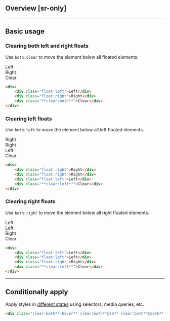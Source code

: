 ## Overview [sr-only]
<Overview/>

---

## Basic usage
### Clearing both left and right floats
Use `both:clear` to move the element below all floated elements.
<Demo>
    <div>
        <div className="box w:150 h:200 float:left">Left</div>
        <div className="box w:150 h:120 float:right">Right</div>
        <div className="box w:300 h:80 clear:both">Clear</div>
    </div>
</Demo>
```html
<div>
    <div class="float:left">Left</div>
    <div class="float:right">Right</div>
    <div class="**clear:both**">Clear</div>
</div>
```

### Clearing left floats
Use `both:left` to move the element below all left floated elements.
<Demo>
    <div>
        <div className="box w:150 h:200 float:right">Right</div>
        <div className="box w:150 h:200 float:right">Right</div>
        <div className="box w:150 h:120 float:left">Left</div>
        <div className="box w:150 h:120 clear:left">Clear</div>
    </div>
</Demo>
```html
<div>
    <div class="float:right">Right</div>
    <div class="float:right">Right</div>
    <div class="float:left">Left</div>
    <div class="**clear:left**">Clear</div>
</div>
```

### Clearing right floats
Use `both:right` to move the element below all right floated elements.
<Demo>
    <div>
        <div className="box w:150 h:200 float:left">Left</div>
        <div className="box w:150 h:200 float:left">Left</div>
        <div className="box w:150 h:120 float:right">Right</div>
        <div className="box w:150 h:120 clear:right">Clear</div>
    </div>
</Demo>
```html
<div>
    <div class="float:left">Left</div>
    <div class="float:left">Left</div>
    <div class="float:right">Right</div>
    <div class="**clear:left**">Clear</div>
</div>
```

---

## Conditionally apply
Apply styles in [different states](/docs/states-and-queries) using selectors, media queries, etc.
```html
<div class="clear:both**:hover** clear:both**@sm** clear:both**@dark** clear:both**@print**">…</div>
```

